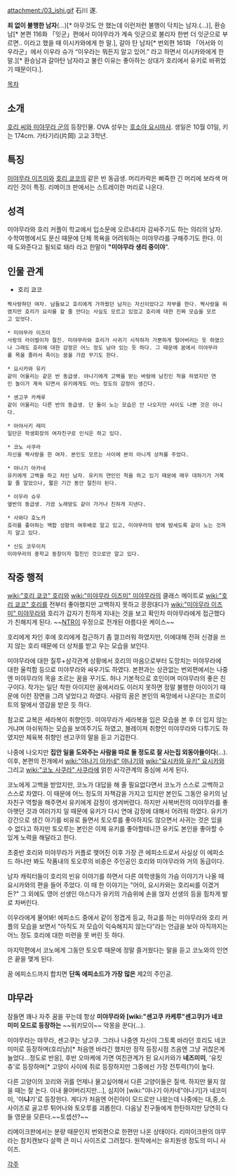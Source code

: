attachment:/03_ishi.gif
石川 遂.

'''죄 없이 불행한 남자'''(...)[* 아무것도 안 했는데 이런저런 불행이 닥치는 남자.(...)], 환승남[* 본편 116화 「잇군」편에서 미야무라가 계속 잇군으로 불리자 한번 더 잇군으로 부르면.. 이라고 했을 때 이시카와에게 한 말.], 갈아 탄 남자[* 번외편 161화 「어서와 이우라군」에서 이우라 슈가 “이우라는 뭐든지 알고 있어.” 라고 하면서 이시카와에게 한 말.][* 환승남과 갈아탄 남자라고 불린 이유는 좋아하는 상대가 호리에서 유키로 바뀌었기 때문이다.].

[[목차]]
== 소개 ==
[[호리 씨와 미야무라 군]]의 등장인물. OVA 성우는 [[호소야 요시마사]].
생일은 10월 01일, 키는 174cm. 가타기리(片岡) 고교 3학년.

== 특징 ==
[[미야무라 이즈미]]와 [[호리 쿄코]]의 같은 반 동급생. 머리카락은 삐죽한 긴 머리에 보라색 머리인 것이 특징. 리메이크 판에서는 스트레이한 머리로 나온다.

== 성격 ==
미야무라와 호리 커플이 학교에서 입소문에 오르내리자 감싸주기도 하는 의리의 남자. 수학여행에서도 문신 때문에 단체 목욕을 어려워하는 미야무라를 구해주기도 한다. 이 때 도와준다고 될되로 돼라 라고 한말이 '''"미야무라 생리 중이야'''".

== 인물 관계 ==

* 호리 쿄코
 짝사랑하던 여자. 남들보고 호리에게 가까웠던 남자는 자신이었다고 자부를 한다. 짝사랑을 하였지만 호리가 요리를 할 줄 안다는 사실도 모르고 있었고 호리에 대한 진짜 모습을 모르고 있엇다.

 * 미야무라 이즈미
 사랑의 라이벌이자 절친. 미야무라와 호리가 사귀기 시작하자 가뿐하게 털어버리는 듯 하였으나 그래도 호리에 대한 감정은 어느 정도 남아 있는 듯 하다. 그 때문에 꿈에서 미야무라를 목을 졸라서 죽이는 꿈을 가끔 꾸기도 한다.

 * 요시카와 유키
 같이 어울리는 같은 반 동급생. 야나기에게 고백을 받는 바람에 남친인 척을 하였지만 연인 놀이가 계속 되면서 유키에게도 어느 정도의 감정이 생긴다.

 * 센고쿠 카케루
 같이 어울리는 다른 반의 동급생. 단 둘이 노는 모습은 안 나오지만 사이도 나쁜 것은 아니다.

 * 아야사키 레미
 일단은 학생회장의 여자친구로 인식은 하고 있다.

 * 코노 사쿠라
 자신을 짝사랑을 한 여자. 본인도 모르는 사이에 본의 아니게 상처를 주었다.

 * 야나기 아카네
 유키에게 고백을 하고 차인 남자. 유키의 연인인 척을 하고 있기 때문에 매우 대하기가 거북할 줄 알았으나, 짧은 기간 동안 절친이 된다.

 * 이우라 슈우
 옆반의 동급생. 가끔 노래방도 같이 가거나 친하게 지낸다.

 * 사와다 호노카
 호리를 좋아하는 백합 성향의 여후배로 알고 있고, 미야무라의 방에 밤세도록 같이 노는 것까지 알고 있다.

 * 신도 코우이치
 미야무라의 중학교 동창이자 절친인 것으로만 알고 있다.


== 작중 행적 ==
[[wiki:"호리 쿄코" 호리]]와 [[wiki:"미야무라 이즈미" 미야무라]]의 클래스 메이트로 [[wiki:"호리 쿄코" 호리]]를 전부터 좋아했지만 고백하지 못하고 끙끙대다가 [[wiki:"미야무라 이즈미" 미야무라]]와 호리가 갑자기 친하게 지내는 것을 보고 확인차 미야무라에게 접근했다가 친해지게 된다. ~~[[NTR]]이 우정으로 전개된 아름다운 케이스~~

호리에게 차인 후에 호리에게 접근하기 좀 껄끄러워 하였지만, 이에대해 전혀 신경을 쓰지 않는 호리 때문에 더 상처를 받고 우는 모습을 보인다.

미야무라에 대한 질투+삼각관계 상황에서 호리의 마음으로부터 도망치는 미야무라에 대한 울컥함 등으로 미야무라와 싸우기도 하였다.  본편과는 상관없는 번외편에서는 나중엔 미야무라의 목을 조르는 꿈을 꾸기도. 허나 기본적으로 호인이며 미야무라의 좋은 친구이다. 작가는 일단 착한 아이지만 꿈에서라도 이러지 못하면 정말 불행한 아이이기 때문에 이런 장면을 그려 넣었다고 하였다. 사람의 꿈은 본인의 욕망에서 나온다는 프로이트의 말에서 영감을 받은 듯 하다.

참고로 교복은 세라복이 취향인듯. 미야무라가 세라복을 입은 모습을 본 후 더 입지 않는 거냐며 아쉬워하는 모습을 보여주기도 하였고, 블레이져 취향인 미야무라와 다투기도 하였지만 체육복 취향인 센고쿠의 말을 듣고 기겁한다.

나중에 나오지만 '''집안 일을 도와주는 사람을 따로 둘 정도로 잘 사는집 외동아들이다'''(...). 이후, 본편의 전개에서 [[wiki:"야나기 아카네" 야나기]]와 [[wiki:"요시카와 유키" 요시카와]] 그리고 [[wiki:"코노 사쿠라" 사쿠라]]에 얽힌 사각관계의 중심에 서게 된다.

코노에게 고백을 받았지만, 코노가 대답을 해 줄 필요없다면서 코노가 스스로 고백하고 스스로 차였다. 이 때문에 어느 정도의 자책감을 가지고 있지만 본인도 그동안 유키의 남자친구 역할을 해주면서 유키에게 감정이 생겨버렸다. 하지만 사복버전의 미야무라를 좋아햇던 것과 여러가지 일 때문에 유키가 다시 연애 감정에 대해서 어려워 하였다. 유키가 강간으로 생긴 아기를 비유로 들면서 토오루를 좋아하지도 않으면서 사귀는 것은 있을 수 없다고 하지만 토오루는 본인은 이제 유키를 좋아할테니깐 유키도 본인을 좋아할 수 있게 노력을 해달라고 한다.

초중반 호리와 미야무라가 커플로 맺어진 이후 가장 큰 에피소드로서 사실상 이 에피소드 하나만 봐도 작품내의 토오루의 비중은 주인공인 호리와 미야무라와 거의 동급이다.

남자 캐릭터들이 호리의 빈유 이야기를 하면서 다른 여학생들의 가슴 이야기가 나올 때 요시카와의 편을 들어 주었다.  이 때 한 이야기는 "어이, 요시카와는 호리씨를 이겼거든?" 그 외에도 영어 선생인 야스다가 유키의 가슴위에 손을 얹자 선생의 등을 힘차게 발로 차버린다.

이우라에게 물어봐! 에피소드 중에서 같이 정겹게 등교, 하교를 하는 미야무라와 호리 커플의 모습을 보면서 "아직도 저 모습이 익숙해지지 않는다"라는 언급을 보아 아직까지는 어느 정도 호리에 대한 미련을 못 버린 듯 하다.

마지막편에서 코노에게 그동안 토오루 때문에 정말 즐거웠다는 말을 듣고 코노와의 인연은 끝을 맺게 된다.

꿈 에피소드까지 합치면 '''단독 에피소드가 가장 많은''' 제2의 주인공.

== 먀무라 ==
잠들면 꽤나 자주 꿈을 꾸는데 항상 '''미야무라와 [wiki:"센고쿠 카케루"센고쿠]가 네코미미 모드로 등장하는''' ~~워키모이~~ 악몽을 꾼다(...).

미야무라는 먀무라, 센고쿠는 냥고쿠. 그러나 나중엔 자신이 그토록 바라던 호리도 네코미미로 등장하며(호리냥)[* 처음엔 바라긴 했지만 정작 등장시점 즈음엔 그냥 귀찮은게 늘었다...정도로 반응], 후반 오마케에 가면 여친관계가 된 요시카와가 '''네즈미미''', '유킷츄'로 등장하며[* 고양이 사이에 쥐로 등장하지만 그중에선 가장 전투력(?)이 높다.

다른 고양이의 꼬리와 귀를 언제나 물고싶어해서 다른 고양이들은 질색. 하지만 물지 않을 때는 잘 논다. 이내 물어버리지만...], 심지어 [wiki:"야나기 아카네"야나기]가 네코미미, '야'''냐'''기'로 등장한다. 게다가 처음엔 어린아이 모드로만 나왔는데 나중에는 대,중,소 사이즈로 골고루 튀어나와 토오루를 괴롭힌다. 다음날 친구들에게 한탄하지만 당연히 다들 영문을 모른다.~~토셉션?~~

리메이크판에서는 분량 때문인지 번외편으로 한편만 나온 상태이다. 리미이크판의 먀무라는 참치캔보다 살짝 큰 미니 사이즈로 그려젔다. 원작에서는 유치원생 정도의 미니 사이즈.

[[각주]]
